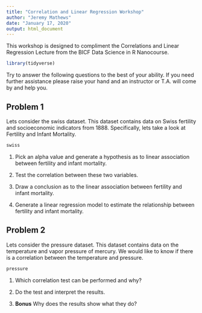 ```yaml
---
title: "Correlation and Linear Regression Workshop"
author: "Jeremy Mathews"
date: "January 17, 2020"
output: html_document
---
```


This workshop is designed to compliment the Correlations and Linear Regression Lecture from the BICF Data Science in R Nanocourse.

```r
library(tidyverse)
```

Try to answer the following questions to the best of your ability. If you need further assistance please raise your hand and an instructor or T.A. will come by and help you.

## Problem 1

Lets consider the swiss dataset. This dataset contains data on Swiss fertility and socioeconomic indicators from 1888. Specifically, lets take a look at Fertility and Infant Mortality.
```r
swiss
```

1. Pick an alpha value and generate a hypothesis as to linear association between fertility and infant mortality.  

2. Test the correlation between these two variables.  

3. Draw a conclusion as to the linear association between fertility and infant mortality.  

4. Generate a linear regression model to estimate the relationship between fertility and infant mortality.

## Problem 2

Lets consider the pressure dataset. This dataset contains data on the temperature and vapor pressure of mercury. We would like to know if there is a correlation between the temperature and pressure.
```r
pressure
```

1. Which correlation test can be performed and why?

2. Do the test and interpret the results.

3. **Bonus** Why does the results show what they do?